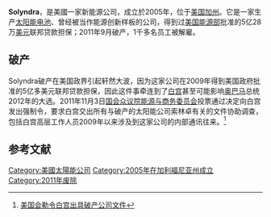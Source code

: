 {{Infobox company
| name             = Solyndra Corporation
| logo             = [[File:Solyndra_logo.svg|File:Solyndra logo.svg]]
| caption          = Solyndra logo
| type             = 初创公司
| fate             = 破产
| predecessor      =
| successor        =
| foundation       = 2005
| founder          = Christian Gronet
| defunct          = 2011
| location_city    = [[美国|美国]][[加州|加州]][[Fremont,_California|Fremont, California]]
| location_country =
| location         =
| locations        =
| area_served      =
| key_people       = Brian Harrison, CEO<br>
Bill Stover, CFO<br>
Karen Alter, SVP of Marketing<br>
Corby Whitaker, VP, Sales United States<br>
John Gaffney, Corporate Counsel<br>
Ben Bierman, EVP Operations and Engineering
| industry         = 能源
| products         =
| services         =
| revenue          = 2009 = $100 Million<br>2010 = $140 Million<br>2011 = pending
| operating_income =
| net_income       =
| assets           =
| equity           =
| owner            = [[George_Kaiser|George Kaiser]] Family Foundation, <br>[[U.S._Venture_Partners|U.S. Venture Partners]],<br> [[CMEA_Ventures|CMEA Ventures]],<br> [[Redpoint_Ventures|Redpoint Ventures]],<br> [[Virgin_Green_Fund|Virgin Green Fund]],<br> Madrone Capital Partners,<br> RockPort Capital Partners,<br> Argonaut Private Equity,<br> [[Abu_Dhabi_Future_Energy_Company|Masdar]] and Artis Capital Management.
| num_employees    = 1100 (大约)
| parent           =
| divisions        =
| subsid           =
| traded_as        =
| homepage         = {{URL|http://www.solyndra.com/}}{{dead link|date=October 2014}}
| footnotes        =
| intl             =
}}

'''Solyndra'''，是美國一家新能源公司，成立於2005年，位于[[美国|美国]][[加州|加州]]。它是一家生产[[太阳能电池|太阳能电池]]、曾经被当作能源创新样板的公司，得到过[[美国能源部|美国能源部]]批准的5亿28万[[美元|美元]]联邦贷款担保；2011年9月破产，1千多名员工被解雇。

==破产==
Solyndra破产在美国政界引起轩然大波，因为这家公司在2009年得到美国政府批准的5亿多美元联邦贷款担保，因此这件事牵连到了[[白宫|白宫]]甚至可能影响[[奥巴马|奥巴马]]总统2012年的大选。2011年11月3日[[国会众议院能源与商务委员会|国会众议院能源与商务委员会]]投票通过决定向白宫发出强制令，要求白宫交出所有与破产的太阳能公司索林卓有关的文件协助调查，包括白宫高层工作人员2009年以来涉及到这家公司的内部通讯往来。<ref>[http://www.voanews.com/chinese/news/20111104-Solyndra-bankrupcy-133262933.html 美国会勒令白宫出具破产公司文件]</ref>

==参考文献==
{{reflist}}
{{VOA}}
[[Category:美國太陽能公司|Category:美國太陽能公司]]
[[Category:2005年在加利福尼亚州成立|Category:2005年在加利福尼亚州成立]]
[[Category:2011年废除|Category:2011年废除]]